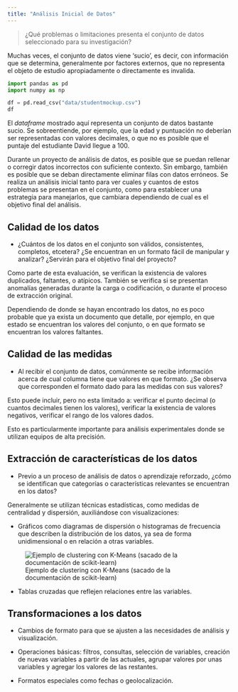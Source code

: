 ```yaml
---
title: "Análisis Inicial de Datos"
---
```


> ¿Qué problemas o limitaciones presenta el conjunto de datos seleccionado para su investigación? 

Muchas veces, el conjunto de datos viene 'sucio', es decir, con información que se determina, generalmente por factores externos, que no representa el objeto de estudio apropiadamente o directamente es invalida.

```python
import pandas as pd
import numpy as np
```

```python
df = pd.read_csv("data/studentmockup.csv")
df
```


El *dataframe* mostrado aquí representa un conjunto de datos bastante sucio. Se sobreentiende, por ejemplo, que la edad y puntuación no deberían ser representadas con valores decimales, o que no es posible que el puntaje del estudiante David llegue a 100.

Durante un proyecto de análisis de datos, es posible que se puedan rellenar o corregir datos incorrectos con suficiente contexto. Sin embargo, también es posible que se deban directamente eliminar filas con datos erróneos. Se realiza un análisis inicial tanto para ver cuales y cuantos de estos problemas se presentan en el conjunto, como para establecer una estrategia para manejarlos, que cambiara dependiendo de cual es el objetivo final del análisis.

## Calidad de los datos

- ¿Cuántos de los datos en el conjunto son válidos, consistentes, completos, etcetera? ¿Se encuentran en un formato fácil de manipular y analizar? ¿Servirán para el objetivo final del proyecto?

Como parte de esta evaluación, se verifican la existencia de valores duplicados, faltantes, o atípicos. También se verifica si se presentan anomalías generadas durante la carga o codificación, o durante el proceso de extracción original. 

Dependiendo de donde se hayan encontrado los datos, no es poco probable que ya exista un documento que detalle, por ejemplo, en que estado se encuentran los valores del conjunto, o en que formato se encuentran los valores faltantes.

## Calidad de las medidas

- Al recibir el conjunto de datos, comúnmente se recibe información acerca de cual columna tiene que valores en que formato. ¿Se observa que corresponden el formato dado para las medidas con sus valores?

Esto puede incluir, pero no esta limitado a: verificar el punto decimal (o cuantos decimales tienen los valores), verificar la existencia de valores negativos, verificar el rango de los valores dados.

Esto es particularmente importante para análisis experimentales donde se utilizan equipos de alta precisión.

## Extracción de características de los datos

- Previo a un proceso de análisis de datos o aprendizaje reforzado, ¿cómo se identifican que categorías o características relevantes se encuentran en los datos?

Generalmente se utilizan técnicas estadísticas, como medidas de centralidad y dispersión, auxiliándose con visualizaciones:

- Gráficos como diagramas de dispersión o histogramas de frecuencia que describen la distribución de los datos, ya sea de forma unidimensional o en relación a otras variables.

![Ejemplo de clustering con K-Means (sacado de la documentación de scikit-learn)](images/kmeans_clustering_example.png)

- Tablas cruzadas que reflejen relaciones entre las variables.


## Transformaciones a los datos

- Cambios de formato para que se ajusten a las necesidades de análisis y visualización.

- Operaciones básicas: filtros, consultas, selección de variables, creación de nuevas variables a partir de las actuales, agrupar valores por unas variables y agregar los valores de las restantes.

- Formatos especiales como fechas o geolocalización.